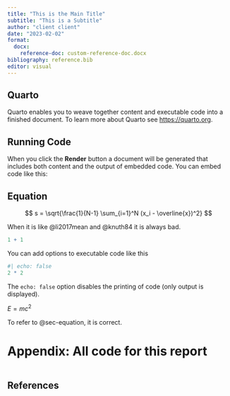 ---
title: "This is the Main Title"
subtitle: "This is a Subtitle"
author: "client client"
date: "2023-02-02"
format:
  docx: 
    reference-doc: custom-reference-doc.docx
bibliography: reference.bib
editor: visual
---

## Quarto

Quarto enables you to weave together content and executable code into a finished document. To learn more about Quarto see <https://quarto.org>.

## Running Code

When you click the **Render** button a document will be generated that includes both content and the output of embedded code. You can embed code like this:

## Equation {#sec-equation}

$$
s = \sqrt{\frac{1}{N-1} \sum_{i=1}^N (x_i - \overline{x})^2}
$$

When it is like @li2017mean and @knuth84 it is always bad.

```{r}
1 + 1

```

You can add options to executable code like this

```{r}
#| echo: false
2 * 2
```

The `echo: false` option disables the printing of code (only output is displayed).

$E = mc^{2}$

To refer to @sec-equation, it is correct.

# Appendix: All code for this report

```{r ref.label=knitr::all_labels(), echo=TRUE, eval=FALSE}
```

## References
